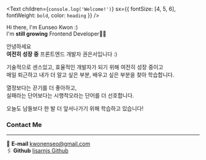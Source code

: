 <Text
  children={`console.log('Welcome!')`}
  sx={{ fontSize: [4, 5, 6], fontWeight: `bold`, color: `heading` }}
/>

Hi there, I'm Eunseo Kwon :)  
I'm **still growing** Frontend Developer🙌🏻

안녕하세요  
**여전히 성장 중** 프론트엔드 개발자 권은서입니다 :)

기술적으로 센스있고, 효율적인 개발자가 되기 위해 여전히 성장 중이고  
매일 퇴근하고 내가 더 알고 싶은 부분, 배우고 싶은 부분을 찾아 학습합니다.

열정보다는 끈기를 더 좋아하고,  
실패라는 단어보다는 시행착오라는 단어를 더 선호합니다.

오늘도 남들보다 한 발 더 앞서나가기 위해 학습하고 있습니다!

### Contact Me

---

📧 **E-mail** kwonenseo@gmail.com  
🖇️ **Github** [lisarnjs Github](https://github.com/lisarnjs)
